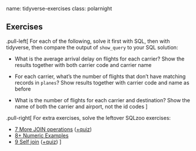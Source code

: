 name: tidyverse-exercises
class: polarnight

## Exercises

.pull-left[
For each of the following, solve it first with SQL, then with tidyverse, then compare the output of `show_query` to your SQL solution:

- What is the average arrival delay on flights for each carrier?
Show the results together with both carrier code and carrier name

- For each carrier, what's the number of flights that don't have matching records in `planes`?
Show results together with carrier code and name as before

- What is the number of flights for each carrier and destination?
Show the name of both the carrier and airport, not the id codes
]

.pull-right[
For extra exercises, solve the leftover SQLzoo exercises:

- [7 More JOIN operations](https://sqlzoo.net/wiki/More_JOIN_operations) ([+quiz](https://sqlzoo.net/wiki/JOIN_Quiz_2))
- [8+ Numeric Examples](https://sqlzoo.net/wiki/NSS_Tutorial)
- [9 Self join](https://sqlzoo.net/wiki/Self_join) ([+quiz](https://sqlzoo.net/wiki/Self_join_Quiz))
]
